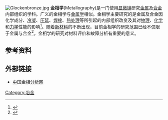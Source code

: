 [[Image:Glockenbronze.jpg|thumb]]
'''金相学'''(Metallography)是一门使用[[显微镜|显微镜]]研究[[金属|金属]]及[[合金|合金]]内部组织的学科。广义的金相学与[[金属学|金属学]]相似。金相学主要研究的是金属及合金因化学成分、[[冷凝|冷凝]]、[[压延|压延]]、[[焊接|焊接]]、[[热处理|热处理]]等所引起的内部组织改变及其对[[物理|物理]]、[[化学|化学]]和[[力学|力学]]性能的影响<ref>{{cite book zh |author=辞海编纂委员会 |title=《辞海》（1999年版） |format=M   |edition=1 |location=上海 |publisher=上海辞书出版社 |date=2000 |pages= |id= ISBN 7-5326-0630-9}}</ref>。随着[[新材料|新材料]]的不断出现，目前金相学的研究范围已经不仅限于金属与合金<ref>{{Cite web |url=http://www.china-metallography.com/china-met08/basic/history/history001.htm |title=中国金相分析网：金相学史话(1)：金相学的兴起 |access-date=2011-09-29 |archive-url=https://web.archive.org/web/20120412075808/http://www.china-metallography.com/china-met08/basic/history/history001.htm |archive-date=2012-04-12 |dead-url=yes }}</ref>。金相学的研究对材料评价和故障分析有重要的意义。

==参考资料==
{{reflist}}
==外部链接==
*[http://www.china-metallography.com/ 中国金相分析网] {{Wayback|url=http://www.china-metallography.com/ |date=20110812013753 }}

{{Commonscat|Metallography}}

{{科学技术小作品}}

[[Category:冶金|Category:冶金]]